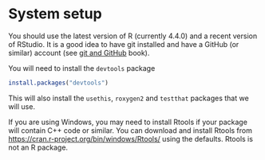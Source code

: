 # System setup

You should use the latest version of R (currently 4.4.0) and a recent version of RStudio.
It is a good idea to have git installed and have a GitHub (or similar) account (see [git and GitHub](github/index.html) book).

You will need to install the `devtools` package

```r
install.packages("devtools")
```

This will also install the `usethis`, `roxygen2` and `testthat` packages that we will use.

If you are using Windows, you may need to install Rtools if your package will contain C++ code or similar. 
You can download and install Rtools from  [https://cran.r-project.org/bin/windows/Rtools/](https://cran.r-project.org/bin/windows/Rtools/) using the defaults.
Rtools is not an R package.
